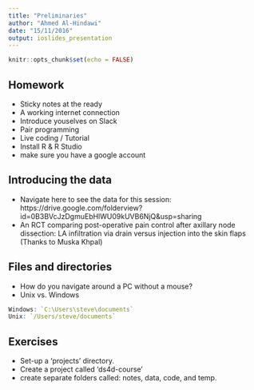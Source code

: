 ```yaml
---
title: "Preliminaries"
author: "Ahmed Al-Hindawi"
date: "15/11/2016"
output: ioslides_presentation
---
```


```r
knitr::opts_chunk$set(echo = FALSE)
```

## Homework

- Sticky notes at the ready
- A working internet connection
- Introduce youselves on Slack
- Pair programming
- Live coding / Tutorial
- Install R & R Studio
- make sure you have a google account

## Introducing the data

- Navigate here to see the data for this session: https://drive.google.com/folderview?id=0B3BVcJzDgmuEbHlWU09kUVB6NjQ&usp=sharing
- An RCT comparing post-operative pain control after axillary node dissection: LA infiltration via drain versus injection into the skin flaps (Thanks to Muska Khpal)

## Files and directories

- How do you navigate around a PC without a mouse?
- Unix vs. Windows

```r
Windows: `C:\Users\steve\documents`
Unix: `/Users/steve/documents`
```

## Exercises

- Set-up a 'projects' directory.
- Create a project called 'ds4d-course'
- create separate folders called: notes, data, code, and temp.


